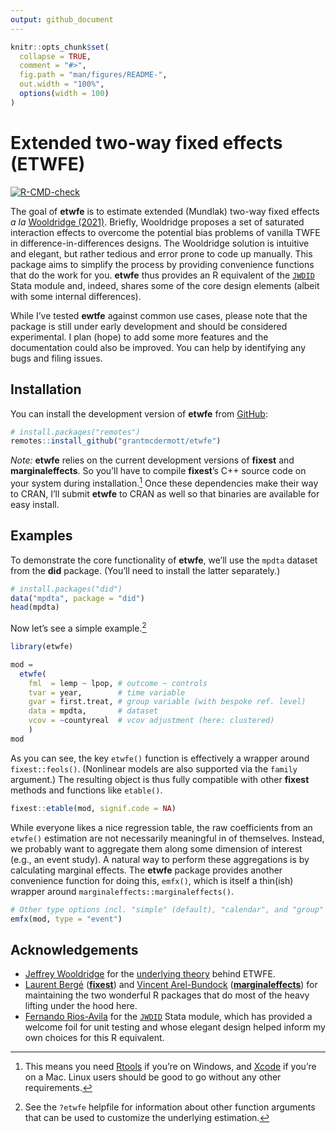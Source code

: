 ```yaml
---
output: github_document
---
```


<!-- README.md is generated from README.Rmd. Please edit that file -->

```r
knitr::opts_chunk$set(
  collapse = TRUE,
  comment = "#>",
  fig.path = "man/figures/README-",
  out.width = "100%",
  options(width = 100)
)
```

# Extended two-way fixed effects (ETWFE)

<!-- badges: start -->
[![R-CMD-check](https://github.com/grantmcdermott/etwfe/actions/workflows/R-CMD-check.yaml/badge.svg)](https://github.com/grantmcdermott/etwfe/actions/workflows/R-CMD-check.yaml)
<!-- badges: end -->

The goal of **etwfe** is to estimate extended (Mundlak) two-way fixed effects _a
la_ [Wooldridge (2021)](https://papers.ssrn.com/sol3/papers.cfm?abstract_id=3906345). 
Briefly, Wooldridge proposes a set of saturated interaction effects to overcome
the potential bias problems of vanilla TWFE in
difference-in-differences designs. The Wooldridge solution is intuitive and
elegant, but rather tedious and error prone to code up manually. This package
aims to simplify the process by providing convenience functions that do the
work for you. **etwfe** thus provides an R equivalent of the 
[`JWDID`](https://ideas.repec.org/c/boc/bocode/s459114.html) Stata module and, 
indeed, shares some of the core design elements (albeit with some internal 
differences).

While I've tested **ewtfe** against common use cases, please note that the package is
still under early development and should be considered experimental. I plan
(hope) to add some more features and the documentation could also be improved.
You can help by identifying any bugs and filing issues.

## Installation

You can install the development version of **etwfe** from 
[GitHub](https://github.com/):

``` r
# install.packages("remotes")
remotes::install_github("grantmcdermott/etwfe")
```

_Note:_ **etwfe** relies on the current development versions of **fixest** and
**marginaleffects**. So you'll have to compile **fixest**'s C++ source code on
your system during installation.[^1] Once these dependencies make their way 
to CRAN, I'll submit **etwfe** to CRAN as well so that binaries are available 
for easy install.

## Examples

To demonstrate the core functionality of **etwfe**, we'll use the `mpdta` 
dataset from the **did** package. (You'll need to install the latter 
separately.)

```r
# install.packages("did")
data("mpdta", package = "did")
head(mpdta)
```

Now let's see a simple example.[^2]

```r
library(etwfe)

mod = 
  etwfe(
    fml  = lemp ~ lpop, # outcome ~ controls
    tvar = year,        # time variable
    gvar = first.treat, # group variable (with bespoke ref. level)
    data = mpdta,       # dataset
    vcov = ~countyreal  # vcov adjustment (here: clustered)
    )
mod
```

As you can see, the key `etwfe()` function is effectively a wrapper around
`fixest::feols()`. (Nonlinear models are also supported via the
`family` argument.) The resulting object is thus fully compatible with other
**fixest** methods and functions like `etable()`.

```r
fixest::etable(mod, signif.code = NA)
```

While everyone likes a nice regression table, the raw coefficients from an
`etwfe()` estimation are not necessarily meaningful in of themselves. Instead,
we probably want to aggregate them along some dimension of interest (e.g., an
event study). A natural way to perform these aggregations is by calculating
marginal effects. The **etwfe** package provides another convenience function
for doing this, `emfx()`, which is itself a thin(ish) wrapper around
`marginaleffects::marginaleffects()`.

```r
# Other type options incl. "simple" (default), "calendar", and "group"
emfx(mod, type = "event")
```

## Acknowledgements

- [Jeffrey Wooldridge](https://twitter.com/jmwooldridge) for the [underlying theory](https://papers.ssrn.com/sol3/papers.cfm?abstract_id=3906345) behind ETWFE.
- [Laurent Bergé](https://twitter.com/lrberge) ([**fixest**](https://lrberge.github.io/fixest/)) and [Vincent Arel-Bundock](https://twitter.com/VincentAB) ([**marginaleffects**](https://vincentarelbundock.github.io/marginaleffects)) for maintaining the two wonderful R packages that do most of the heavy lifting under the hood here.
- [Fernando Rios-Avila](https://twitter.com/friosavila) for the [`JWDID`](https://ideas.repec.org/c/boc/bocode/s459114.html) Stata module, which has provided a welcome foil for unit testing and whose elegant design helped inform my own choices for this R equivalent. 

[^1]: This means you need
[Rtools](https://cran.r-project.org/bin/windows/Rtools) if you're on Windows, 
and [Xcode](https://mac.r-project.org/tools/) if you're on a Mac. Linux users 
should be good to go without any other requirements.

[^2]: See the `?etwfe` helpfile for information about other function arguments 
that can be used to customize the underlying estimation.